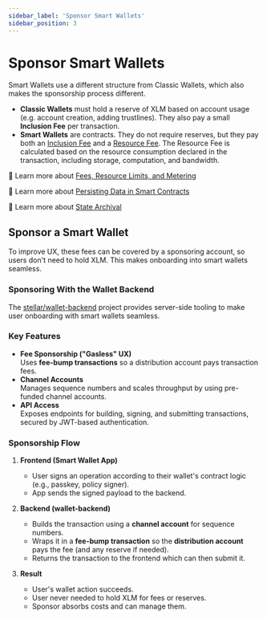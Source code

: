 ```yaml
---
sidebar_label: 'Sponsor Smart Wallets'
sidebar_position: 3
---
```


# Sponsor Smart Wallets

Smart Wallets use a different structure from Classic Wallets, which also makes the sponsorship process different.

- **Classic Wallets** must hold a reserve of XLM based on account usage (e.g. account creation, adding trustlines). They also pay a small **Inclusion Fee** per transaction.  
- **Smart Wallets** are contracts. They do not require reserves, but they pay both an [Inclusion Fee](https://developers.stellar.org/docs/learn/fundamentals/fees-resource-limits-metering#inclusion-fee) and a [Resource Fee](https://developers.stellar.org/docs/learn/fundamentals/fees-resource-limits-metering#resource-fee). The Resource Fee is calculated based on the resource consumption declared in the transaction, including storage, computation, and bandwidth.

📖 Learn more about [Fees, Resource Limits, and Metering](https://developers.stellar.org/docs/learn/fundamentals/fees-resource-limits-metering)

📖 Learn more about [Persisting Data in Smart Contracts](https://developers.stellar.org/docs/learn/fundamentals/contract-development/storage/persisting-data)

📖 Learn more about [State Archival](https://developers.stellar.org/docs/learn/fundamentals/contract-development/storage/state-archival)

## Sponsor a Smart Wallet

To improve UX, these fees can be covered by a sponsoring account, so users don't need to hold XLM. This makes onboarding into smart wallets seamless.

### Sponsoring With the Wallet Backend


The [stellar/wallet-backend](https://github.com/stellar/wallet-backend) project provides server-side tooling to make user onboarding with smart wallets seamless.

### Key Features
- **Fee Sponsorship ("Gasless" UX)**  
  Uses **fee-bump transactions** so a distribution account pays transaction fees.
- **Channel Accounts**  
  Manages sequence numbers and scales throughput by using pre-funded channel accounts.
- **API Access**  
  Exposes endpoints for building, signing, and submitting transactions, secured by JWT-based authentication.

### Sponsorship Flow
1. **Frontend (Smart Wallet App)**  
   - User signs an operation according to their wallet's contract logic (e.g., passkey, policy signer).
   - App sends the signed payload to the backend.

2. **Backend (wallet-backend)**  
   - Builds the transaction using a **channel account** for sequence numbers.  
   - Wraps it in a **fee-bump transaction** so the **distribution account** pays the fee (and any reserve if needed).  
   - Returns the transaction to the frontend which can then submit it.

3. **Result**  
   - User's wallet action succeeds.  
   - User never needed to hold XLM for fees or reserves.  
   - Sponsor absorbs costs and can manage them.






